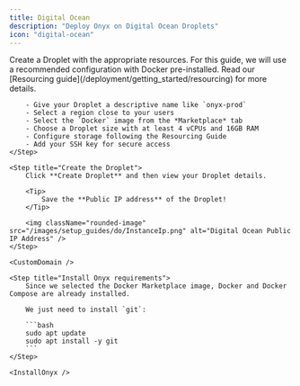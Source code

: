 ```yaml
---
title: Digital Ocean
description: "Deploy Onyx on Digital Ocean Droplets"
icon: "digital-ocean"
---
```



<Steps>
    <Step title="Create a Droplet">
        Create a Droplet with the appropriate resources. For this guide, we will use a recommended configuration with Docker pre-installed.
        <Note>
            Read our [Resourcing guide](/deployment/getting_started/resourcing) for more details.
        </Note>

        - Give your Droplet a descriptive name like `onyx-prod`
        - Select a region close to your users
        - Select the `Docker` image from the *Marketplace* tab
        - Choose a Droplet size with at least 4 vCPUs and 16GB RAM
        - Configure storage following the Resourcing Guide
        - Add your SSH key for secure access
    </Step>

    <Step title="Create the Droplet">
        Click **Create Droplet** and then view your Droplet details.
        
        <Tip>
            Save the **Public IP address** of the Droplet!
        </Tip>

        <img className="rounded-image" src="/images/setup_guides/do/InstanceIp.png" alt="Digital Ocean Public IP Address" />
    </Step>

    <CustomDomain />

    <Step title="Install Onyx requirements">
        Since we selected the Docker Marketplace image, Docker and Docker Compose are already installed.
        
        We just need to install `git`:

        ```bash
        sudo apt update
        sudo apt install -y git
        ```
    </Step>

    <InstallOnyx />
</Steps>

<DeploymentNextSteps />